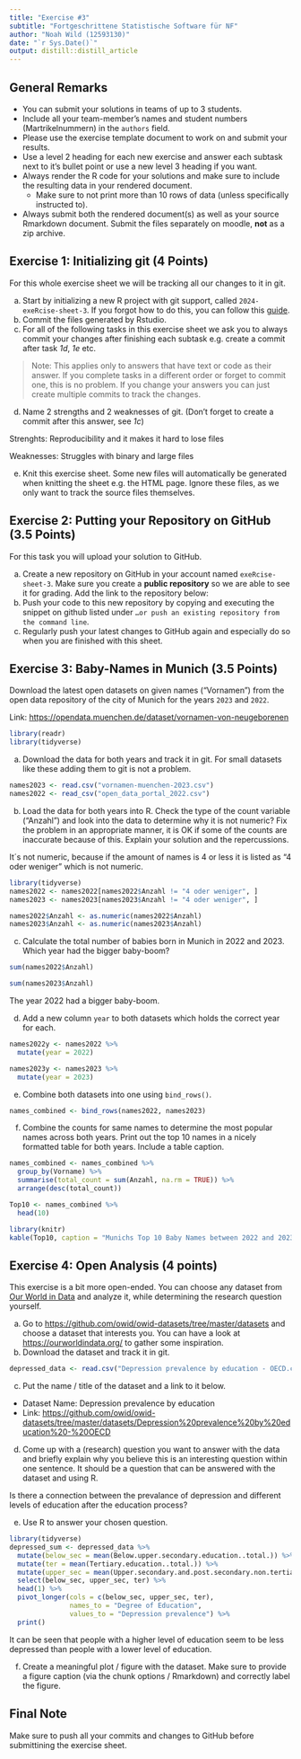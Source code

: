 ```yaml
---
title: "Exercise #3"
subtitle: "Fortgeschrittene Statistische Software für NF"
author: "Noah Wild (12593130)"
date: "`r Sys.Date()`"
output: distill::distill_article
---
```


## General Remarks

-   You can submit your solutions in teams of up to 3 students.
-   Include all your team-member's names and student numbers
    (Martrikelnummern) in the `authors` field.
-   Please use the exercise template document to work on and submit your
    results.
-   Use a level 2 heading for each new exercise and answer each subtask
    next to it's bullet point or use a new level 3 heading if you want.
-   Always render the R code for your solutions and make sure to include
    the resulting data in your rendered document.
    -   Make sure to not print more than 10 rows of data (unless
        specifically instructed to).
-   Always submit both the rendered document(s) as well as your source
    Rmarkdown document. Submit the files separately on moodle, **not**
    as a zip archive.

## Exercise 1: Initializing git (4 Points)

For this whole exercise sheet we will be tracking all our changes to it
in git.

a)  Start by initializing a new R project with git support, called
    `2024-exeRcise-sheet-3`. If you forgot how to do this, you can
    follow this
    [guide](https://malikaihle.github.io/Introduction-RStudio-Git-GitHub/rstudio_project.html).
b)  Commit the files generated by Rstudio.
c)  For all of the following tasks in this exercise sheet we ask you to
    always commit your changes after finishing each subtask e.g. create
    a commit after task *1d*, *1e* etc.

> Note: This applies only to answers that have text or code as their
> answer. If you complete tasks in a different order or forget to commit
> one, this is no problem. If you change your answers you can just
> create multiple commits to track the changes.

d)  Name 2 strengths and 2 weaknesses of git. (Don't forget to create a
    commit after this answer, see *1c*)
    
  Strenghts: Reproducibility and it makes it hard to lose files
  
  Weaknesses: Struggles with binary and large files
    
e)  Knit this exercise sheet. Some new files will automatically be
    generated when knitting the sheet e.g. the HTML page. Ignore these
    files, as we only want to track the source files themselves.

## Exercise 2: Putting your Repository on GitHub (3.5 Points)

For this task you will upload your solution to GitHub.

a)  Create a new repository on GitHub in your account named
    `exeRcise-sheet-3`. Make sure you create a **public repository** so
    we are able to see it for grading. Add the link to the repository
    below:
b)  Push your code to this new repository by copying and executing the
    snippet on github listed under
    `…or push an existing repository from the command line`.
c)  Regularly push your latest changes to GitHub again and especially do
    so when you are finished with this sheet.

## Exercise 3: Baby-Names in Munich (3.5 Points)

Download the latest open datasets on given names ("Vornamen") from the
open data repository of the city of Munich for the years `2023` and
`2022`.

Link: <https://opendata.muenchen.de/dataset/vornamen-von-neugeborenen>

```r
library(readr)
library(tidyverse)
```

a)  Download the data for both years and track it in git. For small
    datasets like these adding them to git is not a problem.
    
```r
names2023 <- read.csv("vornamen-muenchen-2023.csv")
names2022 <- read_csv("open_data_portal_2022.csv")
```

b)  Load the data for both years into R. Check the type of the count
    variable ("Anzahl") and look into the data to determine why it is
    not numeric? Fix the problem in an appropriate manner, it is OK if
    some of the counts are inaccurate because of this. Explain your
    solution and the repercussions.
    
It´s not numeric, because if the amount of names is 4 or less it is listed as "4 oder weniger" which is not numeric.

```r
library(tidyverse)
names2022 <- names2022[names2022$Anzahl != "4 oder weniger", ] 
names2023 <- names2023[names2023$Anzahl != "4 oder weniger", ]

names2022$Anzahl <- as.numeric(names2022$Anzahl)
names2023$Anzahl <- as.numeric(names2023$Anzahl)
```

c)  Calculate the total number of babies born in Munich in 2022
    and 2023. Which year had the bigger baby-boom?
    
```r
sum(names2022$Anzahl)

sum(names2023$Anzahl)
```    
The year 2022 had a bigger baby-boom.

d)  Add a new column `year` to both datasets which holds the correct
    year for each.
    
```r
names2022y <- names2022 %>%
  mutate(year = 2022)

names2023y <- names2023 %>%
  mutate(year = 2023)
```    

e)  Combine both datasets into one using `bind_rows()`.

```r
names_combined <- bind_rows(names2022, names2023)
```    

f)  Combine the counts for same names to determine the most popular
    names across both years. Print out the top 10 names in a nicely
    formatted table for both years. Include a table caption.
    
```r
names_combined <- names_combined %>%
  group_by(Vorname) %>%
  summarise(total_count = sum(Anzahl, na.rm = TRUE)) %>%
  arrange(desc(total_count))

Top10 <- names_combined %>%
  head(10)

library(knitr)
kable(Top10, caption = "Munichs Top 10 Baby Names between 2022 and 2023")
```    

## Exercise 4: Open Analysis (4 points)

This exercise is a bit more open-ended. You can choose any dataset from
[Our World in Data](https://ourworldindata.org/) and analyze it, while
determining the research question yourself.

a)  Go to <https://github.com/owid/owid-datasets/tree/master/datasets>
    and choose a dataset that interests you. You can have a look at
    <https://ourworldindata.org/> to gather some inspiration.
b)  Download the dataset and track it in git.

```r
depressed_data <- read.csv("Depression prevalence by education - OECD.csv")
```  

c)  Put the name / title of the dataset and a link to it below.

-   Dataset Name: Depression prevalence by education
-   Link: <https://github.com/owid/owid-datasets/tree/master/datasets/Depression%20prevalence%20by%20education%20-%20OECD>

d)  Come up with a (research) question you want to answer with the data
    and briefly explain why you believe this is an interesting question
    within one sentence. It should be a question that can be answered
    with the dataset and using R.
    
Is there a connection between the prevalance of depression and different levels of education after the education process?
    
e)  Use R to answer your chosen question.

```r
library(tidyverse)
depressed_sum <- depressed_data %>%
  mutate(below_sec = mean(Below.upper.secondary.education..total.)) %>%
  mutate(ter = mean(Tertiary.education..total.)) %>%
  mutate(upper_sec = mean(Upper.secondary.and.post.secondary.non.tertiary.education..total.)) %>%
  select(below_sec, upper_sec, ter) %>%
  head(1) %>%
  pivot_longer(cols = c(below_sec, upper_sec, ter),
               names_to = "Degree of Education",
               values_to = "Depression prevalence") %>%
  print()
``` 
It can be seen that people with a higher level of education seem to be less depressed than people with a lower level of education.

f)  Create a meaningful plot / figure with the dataset. Make sure to
    provide a figure caption (via the chunk options / Rmarkdown) and
    correctly label the figure.

## Final Note

Make sure to push all your commits and changes to GitHub before
submittining the exercise sheet.
